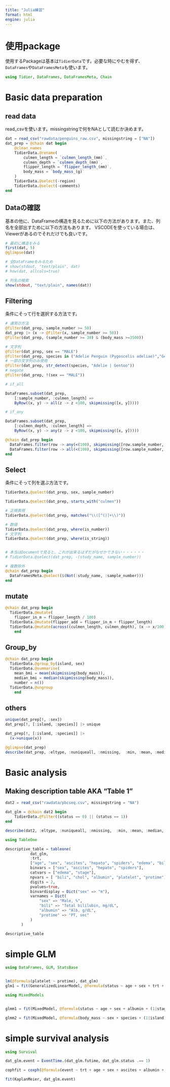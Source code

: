 ```yaml
---
title: "Julia練習"
format: html
engine: julia
---
```


# 使用package

使用するPackageは基本は`TidierData`です。必要な時にやむを得ず、`DataFrames`や`DataFramesMeta`も使います。


```julia
using Tidier, DataFrames, DataFramesMeta, Chain
```

# Basic data preparation
## read data

read_csvを使います。missingstringで何をNAとして読むか決めます。

```julia

dat = read_csv("rawdata/penguins_raw.csv", missingstring = ["NA"])
dat_prep = @chain dat begin
    @clean_names
    TidierData.@rename(
        culmen_length = `culmen_length_(mm)`, 
        culmen_depth = `culmen_depth_(mm)`, 
        flipper_length = `flipper_length_(mm)`, 
        body_mass = `body_mass_(g)`
    )
    TidierData.@select(-region)
    TidierData.@select(-comments)
end
```


## Dataの確認

基本の他に、DataFrameの構造を見るために以下の方法があります。また、列名を全部出すために以下の方法もあります。
VSCODEを使っている場合は、Viewerがあるのでそれだけでも良いです。
```julia
# 最初に構造をみる
first(dat, 5)
@glimpse(dat)

# 全DataFrameをみるため
# show(stdout, "text/plain", dat)
# how(dat, allcols=true)

# 列名の検索
show(stdout, "text/plain", names(dat))

```


## Filtering

条件にそって行を選択する方法です。
```julia
# 通常の方法
@filter(dat_prep, sample_number >= 50)
dat_prep |> (x -> @filter(x, sample_number >= 50))
@filter(dat_prep, (sample_number >= 30) & (body_mass >=3500))

# 文字列
@filter(dat_prep, sex == "MALE")
@filter(dat_prep, species in ("Adelie Penguin (Pygoscelis adeliae)","Gentoo penguin (Pygoscelis papua)"))
# 一部の文字列のみ使用
@filter(dat_prep, str_detect(species, "Adelie | Gentoo"))
# negate
@filter(dat_prep, !(sex == "MALE"))

# if_all

DataFrames.subset(dat_prep, 
    [:sample_number, :culmen_length] => 
    ByRow((x, y) -> all(z -> z <100, skipmissing([x, y]))))

# if_any

DataFrames.subset(dat_prep, 
    [:culmen_depth, :culmen_length] => 
    ByRow((x, y) -> any(z -> z <100, skipmissing([x, y]))))

@chain dat_prep begin
  DataFrames.filter(row -> any(<(100), skipmissing([row.sample_number, row.culmen_length])), _)
  DataFrames.filter(row -> all(<(100), skipmissing([row.sample_number, row.culmen_length])), _)
end

```



## Select

条件にそって列を選ぶ方法です。

```julia
TidierData.@select(dat_prep, sex, sample_number)

TidierData.@select(dat_prep, starts_with("culmen"))

# 正規表現
TidierData.@select(dat_prep, matches("\\([^()]+\\)"))

# 数値
TidierData.@select(dat_prep, where(is_number))
# 文字列
TidierData.@select(dat_prep, where(is_string))


# 本当はDocumentで見ると、これが出来るはずだがなぜかできない・・・・・・
# TidierData.@select(dat_prep, -(study_name, sample_number))

# 複数除外
@chain dat_prep begin
  DataFramesMeta.@select($(Not(:study_name, :sample_number)))
end

```

## mutate
```julia
@chain dat_prep begin
  TidierData.@mutate(
    flipper_in_m = flipper_length / 100) 
  TidierData.@mutate(flipper_add = flipper_in_m + flipper_length)
  TidierData.@mutate(across((culmen_length, culmen_depth), (x -> x/100)))
    end

```

## Group_by

```julia
@chain dat_prep begin
  TidierData.@group_by(island, sex) 
  TidierData.@summarise(
    mean_bmi = mean(skipmissing(body_mass)), 
    median_bmi = median(skipmissing(body_mass)), 
    number = n()) 
  TidierData.@ungroup
    end

```

## others

```julia
unique(dat_prep[!, :sex])
dat_prep[!, [:island, :species]] |> unique

dat_prep[!, [:island, :species]] |> 
  (x->unique(x))

@glimpse(dat_prep)
describe(dat_prep, :eltype, :nuniqueall, :nmissing,  :min, :mean, :median, :max) |> (x -> show(x, allrows = true))

```

# Basic analysis

## Making description table AKA "Table 1"

```julia

dat2 = read_csv("rawdata/pbcseq.csv", missingstring = "NA")

dat_glm = @chain dat2 begin
    TidierData.@filter((status == 0) || (status == 1))
end

describe(dat2, :eltype, :nuniqueall, :nmissing,  :min, :mean, :median, :max) |> (x -> show(x, allrows = true))

```


```julia
using TableOne

descriptive_table = tableone(
           dat_glm,
           :trt,
           ["age", "sex", "ascites", "hepato", "spiders", "edema", "bili", "chol", "albumin", "platelet", "protime", "stage"];
           binvars = ["sex", "ascites", "hepato", "spiders"],
           catvars = ["edema", "stage"],
           npvars = [ "bili", "chol", "albumin", "platelet", "protime"],
           digits = 2,
           pvalues=true,
           binvardisplay = Dict("sex" => "m"),
           varnames = Dict(
               "sex" => "Male, %",
               "bili" => "Total bililubin, mg/dL",
               "albumin" => "Alb, g/dL",
               "protime" => "PT, sec"
           )
       )

descriptive_table

```

# simple GLM


```julia
using DataFrames, GLM, StatsBase


lm(@formula(platelet ~ protime), dat_glm)
glm1 = fit(GeneralizedLinearModel, @formula(status ~ age + sex + trt + ascites + hepato + albumin), dat_glm, Binomial())

```

```julia
using MixedModels


glmm1 = fit(MixedModel, @formula(status ~ age + sex + albumin + (1|stage)), dat_glm, Bernoulli())

glmm2 = fit(MixedModel, @formula(body_mass ~ sex + species + (1|island) + (species|island)), dat_prep)


```
# simple survival analysis


```julia
using Survival

dat_glm.event = EventTime.(dat_glm.futime, dat_glm.status .== 1)

cophfit = coxph(@formula(event ~ trt + age + sex + ascites + albumin + protime), dat_glm)

fit(KaplanMeier, dat_glm.event)


```